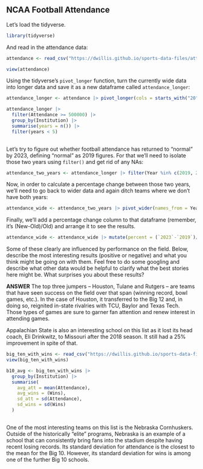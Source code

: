 ## NCAA Football Attendance

Let's load the tidyverse.

```r
library(tidyverse)
```

And read in the attendance data:

```r
attendance <- read_csv("https://dwillis.github.io/sports-data-files/attendance.csv")
```
```r
view(attendance)
```


Using the tidyverse's `pivot_longer` function, turn the currently wide data into longer data and save it as a new dataframe called `attendance_longer`:

```r
attendance_longer <- attendance |> pivot_longer(cols = starts_with("20"), names_to = "Year", values_to = "Attendance")

attendance_longer |>
  filter(Attendance >= 500000) |>
  group_by(Institution) |>
  summarise(years = n()) |>
  filter(years < 5)
  
```

Let's try to figure out whether football attendance has returned to "normal" by 2023, defining "normal" as 2019 figures. For that we'll need to isolate those two years using `filter()` and get rid of any NAs:

```r
attendance_two_years <- attendance_longer |> filter(Year %in% c(2019, 2023)) |> na.omit()
```

Now, in order to calculate a percentage change between those two years, we'll need to go back to wider data and again ditch teams where we don't have both years:

```r
attendance_wide <- attendance_two_years |> pivot_wider(names_from = Year, values_from = Attendance) |> na.omit()
```

Finally, we'll add a percentage change column to that dataframe (remember, it's (New-Old)/Old) and arrange it to see the results.

```r
attendance_wide <- attendance_wide |> mutate(percent = (`2023`-`2019`)/`2019`*100)
```

Some of these clearly are influenced by performance on the field. Below, describe the most interesting results (positive or negative) and what you think might be going on with them. Feel free to do some googling and describe what other data would be helpful to clarify what the best stories here might be. What surprises you about these results?

**ANSWER**
The top three jumpers -- Houston, Tulane and Rutgers -- are teams that have seen success on the field over that span (winning record, bowl games, etc.). In the case of Houston, it transferred to the Big 12 and, in doing so, reignited in-state rivalries with TCU, Baylor and Texas Tech. Those types of games are sure to garner fan attention and renew interest in attending games. 

Appalachian State is also an interesting school on this list as it lost its head coach, Eli Drinkwitz, to Missouri after the 2018 season. It still had a 25% improvement in spite of that.


```r

big_ten_with_wins <- read_csv("https://dwillis.github.io/sports-data-files/big_ten_no_2020.csv")
view(big_ten_with_wins)

```
```r

b10_avg <- big_ten_with_wins |>
  group_by(Institution) |>
  summarise(
    avg_att = mean(Attendance),
    avg_wins = (Wins),
    sd_att = sd(Attendance),
    sd_wins = sd(Wins)
  )
  

```

One of the most interesting teams on this list is the Nebraska Cornhuskers. Outside of the historically "elite" programs, Nebraska is an example of a school that can consistently bring fans into the stadium despite having recent losing records. Its standard deviation for attendance is the closest to the mean for the Big 10. However, its standard deviation for wins is among one of the further Big 10 schools.

